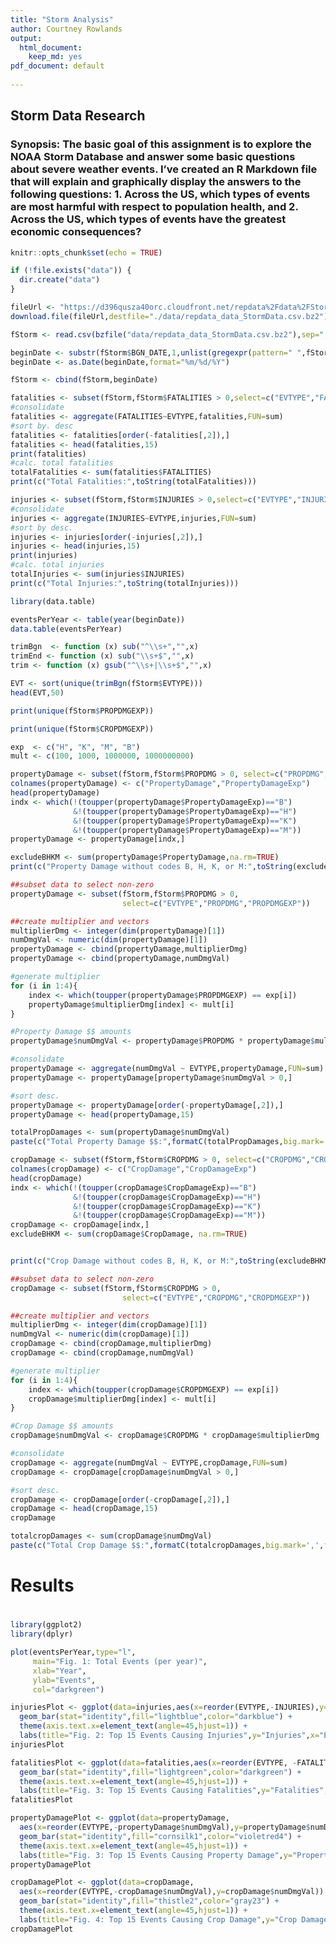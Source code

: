 ---
title: "Storm Analysis"
author: Courtney Rowlands
output: 
  html_document:
    keep_md: yes
pdf_document: default
  
---
## Storm Data Research
### Synopsis: The basic goal of this assignment is to explore the NOAA Storm Database and answer some basic questions about severe weather events. I've created an R Markdown file that will explain and graphically display the answers to the following questions: 1. Across the US, which types of events are most harmful with respect to population health, and 2. Across the US, which types of events have the greatest economic consequences?

<!-- rmarkdown v1 -->

```{r setup, include=FALSE}
knitr::opts_chunk$set(echo = TRUE)
```


```{r download, include=FALSE}
if (!file.exists("data")) {
  dir.create("data")
}

fileUrl <- "https://d396qusza40orc.cloudfront.net/repdata%2Fdata%2FStormData.csv.bz2" ##testdata
download.file(fileUrl,destfile="./data/repdata_data_StormData.csv.bz2")

```

```{r readData, cache=TRUE}
fStorm <- read.csv(bzfile("data/repdata_data_StormData.csv.bz2"),sep=",",header=TRUE)
```

```{r convertDate, cache=TRUE}
beginDate <- substr(fStorm$BGN_DATE,1,unlist(gregexpr(pattern=" ",fStorm$BGN_DATE))-1)
beginDate <- as.Date(beginDate,format="%m/%d/%Y")

```

```{r dataFrame}
fStorm <- cbind(fStorm,beginDate)
```
```{r fatalities}
fatalities <- subset(fStorm,fStorm$FATALITIES > 0,select=c("EVTYPE","FATALITIES"))
#consolidate
fatalities <- aggregate(FATALITIES~EVTYPE,fatalities,FUN=sum)
#sort by. desc
fatalities <- fatalities[order(-fatalities[,2]),]
fatalities <- head(fatalities,15)
print(fatalities)
#calc. total fatalities
totalFatalities <- sum(fatalities$FATALITIES)
print(c("Total Fatalities:",toString(totalFatalities)))
```

```{r injuries}
injuries <- subset(fStorm,fStorm$INJURIES > 0,select=c("EVTYPE","INJURIES"))
#consolidate
injuries <- aggregate(INJURIES~EVTYPE,injuries,FUN=sum)
#sort by desc.
injuries <- injuries[order(-injuries[,2]),]
injuries <- head(injuries,15)
print(injuries)
#calc. total injuries
totalInjuries <- sum(injuries$INJURIES)
print(c("Total Injuries:",toString(totalInjuries)))
```


```{r eventsYear}
library(data.table)

eventsPerYear <- table(year(beginDate))
data.table(eventsPerYear)
```

```{r trimWhiteSpace}
trimBgn  <- function (x) sub("^\\s+","",x)
trimEnd <- function (x) sub("\\s+$","",x)
trim <- function (x) gsub("^\\s+|\\s+$","",x)

EVT <- sort(unique(trimBgn(fStorm$EVTYPE)))
head(EVT,50)
```
```{r economicPROPDMGEXP}
print(unique(fStorm$PROPDMGEXP))
```

```{r economicCROPDMGEXP}
print(unique(fStorm$CROPDMGEXP))
```

```{r propertyDamage}
exp  <- c("H", "K", "M", "B")
mult <- c(100, 1000, 1000000, 1000000000)

propertyDamage <- subset(fStorm,fStorm$PROPDMG > 0, select=c("PROPDMG","PROPDMGEXP"))
colnames(propertyDamage) <- c("PropertyDamage","PropertyDamageExp")
head(propertyDamage)
indx <- which(!(toupper(propertyDamage$PropertyDamageExp)=="B")
              &!(toupper(propertyDamage$PropertyDamageExp)=="H")
              &!(toupper(propertyDamage$PropertyDamageExp)=="K")
              &!(toupper(propertyDamage$PropertyDamageExp)=="M"))
propertyDamage <- propertyDamage[indx,]

excludeBHKM <- sum(propertyDamage$PropertyDamage,na.rm=TRUE)
print(c("Property Damage without codes B, H, K, or M:",toString(excludeBHKM)))

##subset data to select non-zero
propertyDamage <- subset(fStorm,fStorm$PROPDMG > 0, 
                         select=c("EVTYPE","PROPDMG","PROPDMGEXP"))

##create multiplier and vectors 
multiplierDmg <- integer(dim(propertyDamage)[1])
numDmgVal <- numeric(dim(propertyDamage)[1])
propertyDamage <- cbind(propertyDamage,multiplierDmg)
propertyDamage <- cbind(propertyDamage,numDmgVal)

#generate multiplier
for (i in 1:4){
    index <- which(toupper(propertyDamage$PROPDMGEXP) == exp[i])
    propertyDamage$multiplierDmg[index] <- mult[i]
} 

#Property Damage $$ amounts
propertyDamage$numDmgVal <- propertyDamage$PROPDMG * propertyDamage$multiplierDmg

#consolidate
propertyDamage <- aggregate(numDmgVal ~ EVTYPE,propertyDamage,FUN=sum)
propertyDamage <- propertyDamage[propertyDamage$numDmgVal > 0,]

#sort desc.
propertyDamage <- propertyDamage[order(-propertyDamage[,2]),]
propertyDamage <- head(propertyDamage,15)

totalPropDamages <- sum(propertyDamage$numDmgVal)
paste(c("Total Property Damage $$:",formatC(totalPropDamages,big.mark=',',format='f')))
```

```{r cropDamage}
cropDamage <- subset(fStorm,fStorm$CROPDMG > 0, select=c("CROPDMG","CROPDMGEXP"))
colnames(cropDamage) <- c("CropDamage","CropDamageExp")
head(cropDamage)
indx <- which(!(toupper(cropDamage$CropDamageExp)=="B")
              &!(toupper(cropDamage$CropDamageExp)=="H")
              &!(toupper(cropDamage$CropDamageExp)=="K")
              &!(toupper(cropDamage$CropDamageExp)=="M"))
cropDamage <- cropDamage[indx,]
excludeBHKM <- sum(cropDamage$CropDamage, na.rm=TRUE)


print(c("Crop Damage without codes B, H, K, or M:",toString(excludeBHKM)))

##subset data to select non-zero
cropDamage <- subset(fStorm,fStorm$CROPDMG > 0, 
                         select=c("EVTYPE","CROPDMG","CROPDMGEXP"))

##create multiplier and vectors 
multiplierDmg <- integer(dim(cropDamage)[1])
numDmgVal <- numeric(dim(cropDamage)[1])
cropDamage <- cbind(cropDamage,multiplierDmg)
cropDamage <- cbind(cropDamage,numDmgVal)

#generate multiplier
for (i in 1:4){
    index <- which(toupper(cropDamage$CROPDMGEXP) == exp[i])
    cropDamage$multiplierDmg[index] <- mult[i]
} 

#Crop Damage $$ amounts
cropDamage$numDmgVal <- cropDamage$CROPDMG * cropDamage$multiplierDmg

#consolidate
cropDamage <- aggregate(numDmgVal ~ EVTYPE,cropDamage,FUN=sum)
cropDamage <- cropDamage[cropDamage$numDmgVal > 0,]

#sort desc.
cropDamage <- cropDamage[order(-cropDamage[,2]),]
cropDamage <- head(cropDamage,15)
cropDamage

totalcropDamages <- sum(cropDamage$numDmgVal)
paste(c("Total Crop Damage $$:",formatC(totalcropDamages,big.mark=',',format='f')))
```
# 
# Results
# 

```{r}
library(ggplot2)
library(dplyr)
```

```{r eventsPerYearPlot}
plot(eventsPerYear,type="l",
     main="Fig. 1: Total Events (per year)",
     xlab="Year",
     ylab="Events",
     col="darkgreen")
```
```{r injuriesPlot}
injuriesPlot <- ggplot(data=injuries,aes(x=reorder(EVTYPE,-INJURIES),y=injuries$INJURIES)) + 
  geom_bar(stat="identity",fill="lightblue",color="darkblue") + 
  theme(axis.text.x=element_text(angle=45,hjust=1)) + 
  labs(title="Fig. 2: Top 15 Events Causing Injuries",y="Injuries",x="Event Type")
injuriesPlot

```

```{r fatalitiesPlot}
fatalitiesPlot <- ggplot(data=fatalities,aes(x=reorder(EVTYPE, -FATALITIES),y=fatalities$FATALITIES)) + 
  geom_bar(stat="identity",fill="lightgreen",color="darkgreen") + 
  theme(axis.text.x=element_text(angle=45,hjust=1)) + 
  labs(title="Fig. 3: Top 15 Events Causing Fatalities",y="Fatalities",x="Event Type")
fatalitiesPlot
```

```{r propertyDamagePlot}
propertyDamagePlot <- ggplot(data=propertyDamage,
  aes(x=reorder(EVTYPE,-propertyDamage$numDmgVal),y=propertyDamage$numDmgVal)) + 
  geom_bar(stat="identity",fill="cornsilk1",color="violetred4") + 
  theme(axis.text.x=element_text(angle=45,hjust=1)) + 
  labs(title="Fig. 3: Top 15 Events Causing Property Damage",y="Property Damage",x="Event Type")
propertyDamagePlot
```

```{r cropDamagePlot}
cropDamagePlot <- ggplot(data=cropDamage,
  aes(x=reorder(EVTYPE,-cropDamage$numDmgVal),y=cropDamage$numDmgVal)) + 
  geom_bar(stat="identity",fill="thistle2",color="gray23") + 
  theme(axis.text.x=element_text(angle=45,hjust=1)) + 
  labs(title="Fig. 4: Top 15 Events Causing Crop Damage",y="Crop Damage",x="Event Type")
cropDamagePlot
```